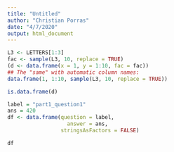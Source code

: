 ```yaml
---
title: "Untitled"
author: "Christian Porras"
date: "4/7/2020"
output: html_document
---
```

```r
L3 <- LETTERS[1:3]
fac <- sample(L3, 10, replace = TRUE)
(d <- data.frame(x = 1, y = 1:10, fac = fac))
## The "same" with automatic column names:
data.frame(1, 1:10, sample(L3, 10, replace = TRUE))

is.data.frame(d)

```

```r
label = "part1_question1"
ans = 420
df <- data.frame(question = label, 
                   answer = ans,
                 stringsAsFactors = FALSE)

df
```

